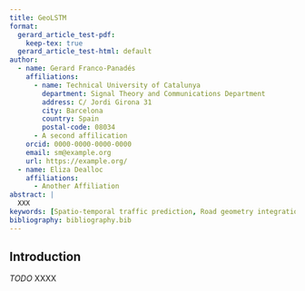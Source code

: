 ```yaml
---
title: GeoLSTM
format:
  gerard_article_test-pdf:
    keep-tex: true  
  gerard_article_test-html: default
author:
  - name: Gerard Franco-Panadés
    affiliations:
      - name: Technical University of Catalunya
        department: Signal Theory and Communications Department
        address: C/ Jordi Girona 31
        city: Barcelona
        country: Spain
        postal-code: 08034
      - A second affilication
    orcid: 0000-0000-0000-0000
    email: sm@example.org
    url: https://example.org/
  - name: Eliza Dealloc
    affiliations:
      - Another Affiliation
abstract: |
  XXX
keywords: [Spatio-temporal traffic prediction, Road geometry integration, Heavy-weight vehicle intensity, Neural networks, Long Short-Term Memory (LSTM), Mid-term traffic prediction]
bibliography: bibliography.bib  
---
```


## Introduction {#sec-intro}

*TODO* XXXX